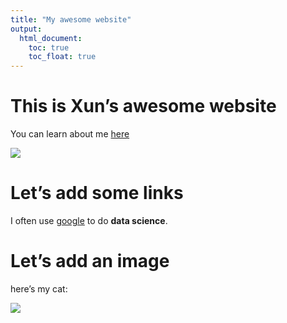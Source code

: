 ```yaml
---
title: "My awesome website"
output: 
  html_document:
    toc: true
    toc_float: true
---
```


# This is Xun's awesome website

You can learn about me [here](about.html)

![](https://media.giphy.com/media/drXGoW1iudhKw/giphy.gif)

# Let's add some links

I often use [google](https://www.google.com) to do **data science**.

# Let's add an image

here's my cat:

![](images/ted.jpg)




